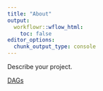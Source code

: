 ```yaml
---
title: "About"
output:
  workflowr::wflow_html:
    toc: false
editor_options:
  chunk_output_type: console
---
```


Describe your project.

[DAGs](https://github.com/julianmatthewman/Eczema_outcomes)